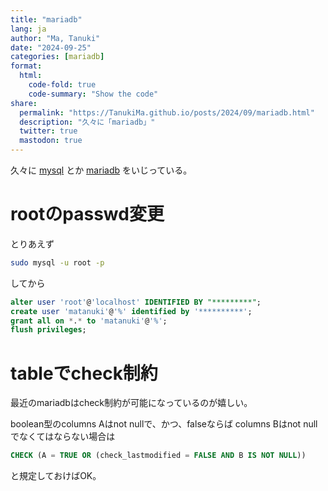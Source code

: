 ```yaml
---
title: "mariadb"
lang: ja
author: "Ma, Tanuki"
date: "2024-09-25"
categories: [mariadb]
format:
  html:
    code-fold: true
    code-summary: "Show the code"
share:
  permalink: "https://TanukiMa.github.io/posts/2024/09/mariadb.html"
  description: "久々に「mariadb」"
  twitter: true
  mastodon: true
---
```

久々に 
[mysql](https://dev.mysql.com)
とか
[mariadb](https://mariadb.org)
をいじっている。

# rootのpasswd変更

とりあえず
```bash
sudo mysql -u root -p
```

してから

```SQL
alter user 'root'@'localhost' IDENTIFIED BY "*********";
create user 'matanuki'@'%' identified by '**********';
grant all on *.* to 'matanuki'@'%';
flush privileges;
```

# tableでcheck制約

最近のmariadbはcheck制約が可能になっているのが嬉しい。

boolean型のcolumns Aはnot nullで、かつ、falseならば columns Bはnot nullでなくてはならない場合は

```SQL
CHECK (A = TRUE OR (check_lastmodified = FALSE AND B IS NOT NULL))
```
と規定しておけばOK。
